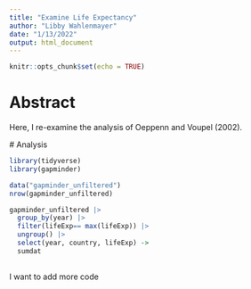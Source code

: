 ```yaml
---
title: "Examine Life Expectancy"
author: "Libby Wahlenmayer"
date: "1/13/2022"
output: html_document
---
```


```r
knitr::opts_chunk$set(echo = TRUE)
```

# Abstract

  Here, I re-examine the analysis of Oeppenn and Voupel (2002).

 # Analysis
 
```r
library(tidyverse)
library(gapminder)
```

```r
data("gapminder_unfiltered")
nrow(gapminder_unfiltered)
```

```r
gapminder_unfiltered |>
  group_by(year) |>
  filter(lifeExp== max(lifeExp)) |>
  ungroup() |>
  select(year, country, lifeExp) ->
  sumdat
  
```

I want to add more code


 